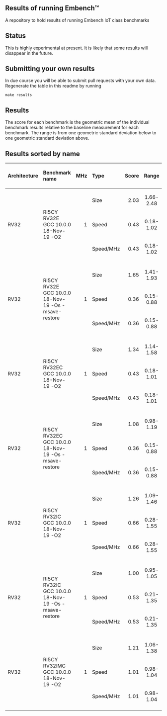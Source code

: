 == Results of running Embench&#x2122; ==

A repository to hold results of running Embench IoT class benchmarks

== Status ==

This is highly experimental at present. It is likely that some results will
disappear in the future.

== Submitting your own results ==

In due course you will be able to submit pull requests with your own data.
Regenerate the table in this readme by running

 make results

== Results ==

The score for each benchmark is the geometric mean of the individual benchmark
results relative to the baseline measurement for each benchmark. The range is
from one geometric standard deviation below to one geometric standard
deviation above.

== Results sorted by name ==

{| class="wikitable sortable"
! align="left"  | Architecture
! align="left"  | Benchmark name
! align="right" | MHz
! align="left"  | Type
! align="right" | Score
! align="center" | Range
|- align="left"
|  rowspan="3" | RV32
|  rowspan="3" | RI5CY RV32E GCC 10.0.0 18-Nov-19 -O2
|  align="right" rowspan="3" | 1
|  Size
|  align="right" | 2.03
|  align="center" | 1.66- 2.48
|-
|  Speed
|  align="right" | 0.43
|  align="center" | 0.18- 1.02
|-
|  Speed/MHz
|  align="right" | 0.43
|  align="center" | 0.18- 1.02
|-
|- align="left"
|  rowspan="3" | RV32
|  rowspan="3" | RI5CY RV32E GCC 10.0.0 18-Nov-19 -Os -msave-restore
|  align="right" rowspan="3" | 1
|  Size
|  align="right" | 1.65
|  align="center" | 1.41- 1.93
|-
|  Speed
|  align="right" | 0.36
|  align="center" | 0.15- 0.88
|-
|  Speed/MHz
|  align="right" | 0.36
|  align="center" | 0.15- 0.88
|-
|- align="left"
|  rowspan="3" | RV32
|  rowspan="3" | RI5CY RV32EC GCC 10.0.0 18-Nov-19 -O2
|  align="right" rowspan="3" | 1
|  Size
|  align="right" | 1.34
|  align="center" | 1.14- 1.58
|-
|  Speed
|  align="right" | 0.43
|  align="center" | 0.18- 1.01
|-
|  Speed/MHz
|  align="right" | 0.43
|  align="center" | 0.18- 1.01
|-
|- align="left"
|  rowspan="3" | RV32
|  rowspan="3" | RI5CY RV32EC GCC 10.0.0 18-Nov-19 -Os -msave-restore
|  align="right" rowspan="3" | 1
|  Size
|  align="right" | 1.08
|  align="center" | 0.98- 1.19
|-
|  Speed
|  align="right" | 0.36
|  align="center" | 0.15- 0.88
|-
|  Speed/MHz
|  align="right" | 0.36
|  align="center" | 0.15- 0.88
|-
|- align="left"
|  rowspan="3" | RV32
|  rowspan="3" | RI5CY RV32IC GCC 10.0.0 18-Nov-19 -O2
|  align="right" rowspan="3" | 1
|  Size
|  align="right" | 1.26
|  align="center" | 1.09- 1.46
|-
|  Speed
|  align="right" | 0.66
|  align="center" | 0.28- 1.55
|-
|  Speed/MHz
|  align="right" | 0.66
|  align="center" | 0.28- 1.55
|-
|- align="left"
|  rowspan="3" | RV32
|  rowspan="3" | RI5CY RV32IC GCC 10.0.0 18-Nov-19 -Os -msave-restore
|  align="right" rowspan="3" | 1
|  Size
|  align="right" | 1.00
|  align="center" | 0.95- 1.05
|-
|  Speed
|  align="right" | 0.53
|  align="center" | 0.21- 1.35
|-
|  Speed/MHz
|  align="right" | 0.53
|  align="center" | 0.21- 1.35
|-
|- align="left"
|  rowspan="3" | RV32
|  rowspan="3" | RI5CY RV32IMC GCC 10.0.0 18-Nov-19 -O2
|  align="right" rowspan="3" | 1
|  Size
|  align="right" | 1.21
|  align="center" | 1.06- 1.38
|-
|  Speed
|  align="right" | 1.01
|  align="center" | 0.98- 1.04
|-
|  Speed/MHz
|  align="right" | 1.01
|  align="center" | 0.98- 1.04
|-
|}

